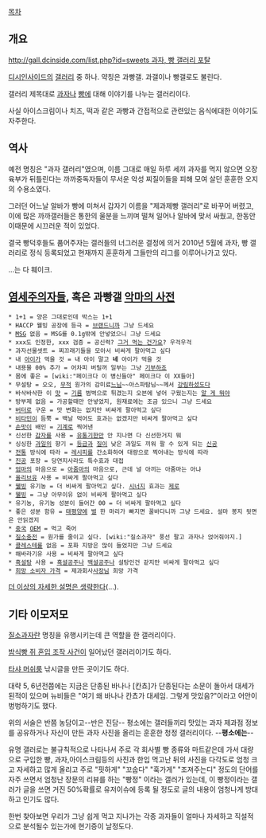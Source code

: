 [[목차]]
== 개요 ==
[[http://gall.dcinside.com/list.php?id=sweets 과자, 빵 갤러리 포탈]]

[[디시인사이드]]의 [[갤러리]] 중 하나. 약칭은 과빵갤. 과갤이나 빵갤로도 불린다.

갤러리 제목대로 [[과자]]나 [[빵]]에 대해 이야기를 나누는 갤러리이다.

사실 아이스크림이나 치즈, 떡과 같은 과빵과 간접적으로 관련있는 음식에대한 이야기도 자주한다. 



== 역사 ==
예전 명칭은 "과자 갤러리"였으며, 이름 그대로 매일 하루 세끼 과자를 먹지 않으면 오장육부가 뒤틀린다는 까까중독자들이 무서운 악성 찌질이들을 피해 모여 살던 훈훈한 오지의 수용소였다.

그러던 어느날 알바가 빵에 미쳐서 갑자기 이름을 "제과제빵 갤러리"로 바꾸어 버렸고, 이에 많은 까까갤러들은 통한의 울분을 느끼며 떨쳐 일어나 알바에 맞서 싸웠고, 한동안 이때문에 시끄러운 적이 있었다.

결국 빵덕후들도 품어주자는 갤러들의 너그러운 결정에 의거 2010년 5월에 과자, 빵 갤러리로 정식 등록되었고 현재까지 훈훈하게 그들만의 리그를 이루어나가고 있다.

...는 다 훼이크.

== [[염세주의]]자들, 혹은 과빵갤 [[악마의 사전]] ==
 * 1+1 = 양은 그대로인데 박스는 1+1
 * HACCP 웰빙 공장에 등극 = [[브랜드]]니까 그냥 드세요
 * [[MSG]] 없음 = MSG를 0.1g밖에 안넣었으니 그냥 드세요
 * xxx도 인정한, xxx 검증 = 공신력? [[그거 먹는 건가요]]? 우걱우걱
 * 과자선물셋트 = 찌끄래기들을 모아서 비싸게 팔아먹고 싶다
 * 내 [[아이]]가 먹을 것 = 내 아이 말고 '''네''' 아이가 먹을 것
 * 내용물 00% 추가 = 어차피 버릴꺼 일부는 그냥 [[기부]]하죠
 * 몸에 좋은 = [wiki:"페이크다 이 병신들아" 페이크다 이 XX들아]
 * 무설탕 = 오오, [[무적]] 원가의 감미료[[느님]]~~아스파탐님~~께서 [[강림]]하셨도다
 * 바삭바삭한 이 [[맛]] = [[기름]] 범벅으로 튀겼는지 오븐에 넣어 구웠는지는 [[알 게 뭐야]]
 * 방부제 없음 = 가공할때만 안넣었지, 원재료에는 조금 있으니 그냥 드세요
 * [[버터]]로 구운 = 맛 변화는 없지만 비싸게 팔아먹고 싶다
 * [[비타민]]이 듬뿍 = 백날 먹어도 효과는 없겠지만 비싸게 팔아먹고 싶다
 * [[손맛]]이 배인 = [[기계]]로 찍어낸
 * 신선한 [[감자]]를 사용 = [[유통기한]]만 안 지나면 다 신선한거지 뭐
 * 싱싱한 [[과일]]의 향기 = [[등급]]과 [[질]]이 낮은 과일도 끼워 팔 수 있게 되는 [[신공]]
 * [[전통]] 방식에 따라 = [[레시피]]를 간소화하여 대량으로 찍어내는 방식에 따라
 * [[진공]] 포장 = 당연지사라도 특수효과 대접
 * [[엄마]]의 마음으로 = [[아줌마]]의 마음으로, 근데 널 아끼는 아줌마는 아냐
 * [[올리브유]] 사용 = 비싸게 팔아먹고 싶다
 * [[웰빙]] 유기농 = 더 비싸게 팔아먹고 싶다. [[시너지]] 효과는 [[제로]]
 * [[웰빙]] = 그냥 아무이유 없이 비싸게 팔아먹고 싶다
 * 유기농, 유기농 성분이 들어간 00 = 더 비싸게 팔아먹고 싶다
 * 좋은 성분 함유 = [[태평양]]에 [[벌]] 한 마리가 빠지면 꿀바다니까 그냥 드세요. 설마 봉지 뒷면은 안읽겠지
 * [[중국]] [[OEM]] = 먹고 죽어
 * [[질소]]충전 = 원가를 줄이고 싶다. [wiki:"질소과자" 풍선 팔고 과자나 얹어줘야지.]
 * [[콜레스테롤]] 없음 = 포화 지방은 많이 들었지만 그냥 드세요
 * 해바라기유 사용 = 비싸게 팔아먹고 싶다
 * [[흑설탕]] 사용 = [[흑설공주]]나 [[백설공주]]나 설탕인건 같지만 비싸게 팔아먹고 싶다
 * [[희망 소비자 가격]] = 제과회사[[사장]]님 희망 가격

[[더 이상의 자세한 설명은 생략한다]](...).

== 기타 이모저모 ==
[[질소과자]]란 명칭을 유행시키는데 큰 역할을 한 갤러리이다.

[[밤식빵 쥐 혼입 조작 사건]]이 일어났던 갤러리이기도 하다.

[[타샤 머쉬룸]] 낚시글을 만든 곳이기도 하다.

대략 5, 6년전쯤에는 지금은 단종된 바나나 [칸쵸]가 단종된다는 소문이 돌아서 대세가 된적이 있으며 뉴비들은 "여기 왜 바나나 칸쵸가 대세임. 그렇게 맛있음?"이라고 어안이벙벙하기도 했다.

위의 서술은 반쯤 농담이고--반은 진담-- 평소에는 갤러들끼리 맛있는 과자 제과점 정보를 공유하거나 자신이 만든 과자 사진을 올리는 훈훈한 청정 갤러리이다. --'''평소에는'''--

유명 갤러로는  불규칙적으로 나타나서  주로 각 회사별 빵 종류와 마트같은데 가서  대량으로 구입한  빵, 과자,아이스크림등의 사진과 한입 먹고난 뒤의 사진을 다각도로 엄청 크고 자세하고 많게 올리고  주로 "핏하게" "꼬숩다" "훅가게" "조져주는디" 정도의 단어를 자주 쓰면서 엄청난 장문의 리뷰를 하는 "빵정" 이라는 갤러가 있는데, 이 빵정이라는 갤러가 글을 쓰면 거진 50%확률로 유저이슈에 등록 될 정도로 글의 내용이 엄청나게 방대하고 인기도 많다.

한번 찾아보면 우리가 그냥 쉽게 먹고 지나가는 각종 과자들이 얼마나 자세하고 직설적으로 분석될수 있는가에 현기증이 날정도다.
